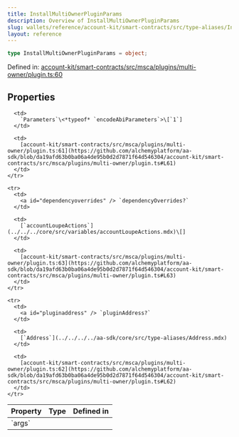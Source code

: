 ```yaml
---
title: InstallMultiOwnerPluginParams
description: Overview of InstallMultiOwnerPluginParams
slug: wallets/reference/account-kit/smart-contracts/src/type-aliases/InstallMultiOwnerPluginParams
layout: reference
---
```


```ts
type InstallMultiOwnerPluginParams = object;
```

Defined in: [account-kit/smart-contracts/src/msca/plugins/multi-owner/plugin.ts:60](https://github.com/alchemyplatform/aa-sdk/blob/da19afd63b0ba06a4de95b0d2d7871f64d546304/account-kit/smart-contracts/src/msca/plugins/multi-owner/plugin.ts#L60)

## Properties

<table>
  <thead>
    <tr>
      <th align="left">Property</th>
      <th align="left">Type</th>
      <th align="left">Defined in</th>
    </tr>
  </thead>

  <tbody>
    <tr>
      <td>
        <a id="args" /> `args`
      </td>

      <td>
        `Parameters`\<*typeof* `encodeAbiParameters`>\[`1`]
      </td>

      <td>
        [account-kit/smart-contracts/src/msca/plugins/multi-owner/plugin.ts:61](https://github.com/alchemyplatform/aa-sdk/blob/da19afd63b0ba06a4de95b0d2d7871f64d546304/account-kit/smart-contracts/src/msca/plugins/multi-owner/plugin.ts#L61)
      </td>
    </tr>

    <tr>
      <td>
        <a id="dependencyoverrides" /> `dependencyOverrides?`
      </td>

      <td>
        [`accountLoupeActions`](../../../core/src/variables/accountLoupeActions.mdx)\[]
      </td>

      <td>
        [account-kit/smart-contracts/src/msca/plugins/multi-owner/plugin.ts:63](https://github.com/alchemyplatform/aa-sdk/blob/da19afd63b0ba06a4de95b0d2d7871f64d546304/account-kit/smart-contracts/src/msca/plugins/multi-owner/plugin.ts#L63)
      </td>
    </tr>

    <tr>
      <td>
        <a id="pluginaddress" /> `pluginAddress?`
      </td>

      <td>
        [`Address`](../../../../aa-sdk/core/src/type-aliases/Address.mdx)
      </td>

      <td>
        [account-kit/smart-contracts/src/msca/plugins/multi-owner/plugin.ts:62](https://github.com/alchemyplatform/aa-sdk/blob/da19afd63b0ba06a4de95b0d2d7871f64d546304/account-kit/smart-contracts/src/msca/plugins/multi-owner/plugin.ts#L62)
      </td>
    </tr>

  </tbody>
</table>
